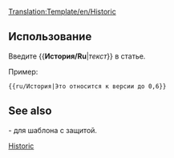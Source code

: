 <noinclude>[[Translation:Template/en/Historic]]</noinclude><includeonly>{{en/Ambox| type  = content
| text  = <strong>Истрический контент</strong><br/>Эта страница или раздел содержит контент, который уже не актуален для текущей версии OpenTTD. Пожалуйста, сохраните ее в целостности т.к. это часть истории данной Wiki, как документация.<br/>
{{{1|}}}
}}</includeonly><noinclude>

==Использование==
Введите <nowiki>{{</nowiki>'''История/Ru'''|''текст''<nowiki>}}</nowiki> в статье.

Пример:
<pre>{{ru/История|Это относится к версии до 0,6}}</pre>
{{ru/История|Это относится к версии до 0,6}}
==See also==
{{en/S|ru/Исторический}}- для шаблона с защитой.

[[Category:en/Message boxes|Historic]]</noinclude>